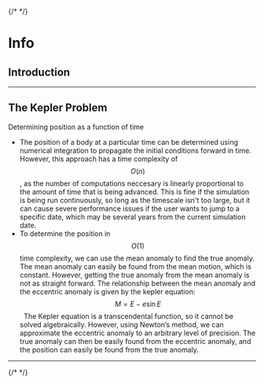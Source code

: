 

{/* <Prose> */}
# Info

## Introduction

---

## The Kepler Problem
Determining position as a function of time

- The position of a body at a particular time can be determined using numerical integration to propagate the initial conditions forward in time. However, this approach has a time complexity of $$ O\left(n\right) $$, as the number of computations neccesary is linearly proportional to the amount of time that is being advanced. This is fine if the simulation is being run continuously, so long as the timescale isn't too large, but it can cause severe performance issues if the user wants to jump to a specific date, which may be several years from the current simulation date.
- To determine the position in $$ O\left(1\right) $$ time complexity, we can use the mean anomaly to find the true anomaly. The mean anomaly can easily be found from the mean motion, which is constant. However, getting the true anomaly from the mean anomaly is not as straight forward. The relationship between the mean anomaly and the eccentric anomaly is given by the kepler equation: &nbsp; $$ \displaystyle M = E -  e\sin{E} $$ &nbsp; The Kepler equation is a transcendental function, so it cannot be solved algebraically. However, using Newton’s method, we can approximate the eccentric anomaly to an arbitrary level of precision. The true anomaly can then be easily found from the eccentric anomaly, and the position can easily be found from the true anomaly.

---


{/* </Prose> */}
